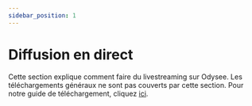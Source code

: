 ---
sidebar_position: 1
---

# Diffusion en direct

Cette section explique comment faire du livestreaming sur Odysee. Les téléchargements généraux ne sont pas couverts par cette section. Pour notre guide de téléchargement, cliquez [ici](/category-uploading/).

<CategoryCards/>
